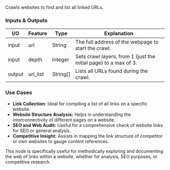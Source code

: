 Crawls websites to find and list all linked URLs.

### Inputs & Outputs

| I/O    | Feature  | Type     | Explanation                                                      |
| ------ | -------- | -------- | ---------------------------------------------------------------- |
| input  | url      | String   | The full address of the webpage to start the crawl.              |
| input  | depth    | Integer  | Sets crawl layers, from 1 (just the initial page) to a max of 3. |
| output | url_list | String[] | Lists all URLs found during the crawl.                           |

### Use Cases

- **Link Collection:** Ideal for compiling a list of all links on a specific website.
- **Website Structure Analysis:** Helps in understanding the interconnectivity of different pages on a website.
- **SEO and Web Audit:** Useful for a comprehensive check of website links for SEO or general analysis.
- **Competitive Insight:** Assists in mapping the link structure of competitor or own websites to gauge content references.

This node is specifically useful for methodically exploring and documenting the web of links within a website, whether for analysis, SEO purposes, or competitive research.
